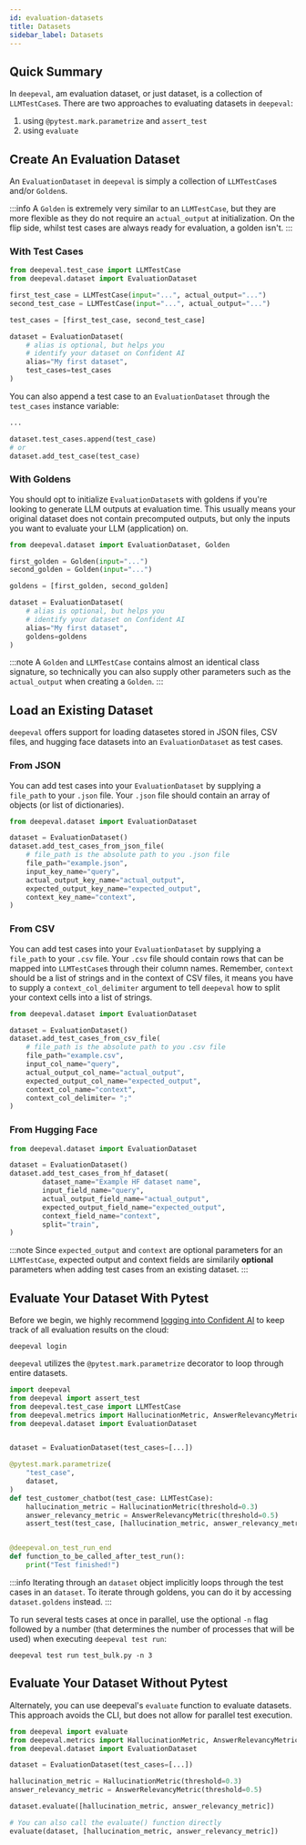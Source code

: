 ```yaml
---
id: evaluation-datasets
title: Datasets
sidebar_label: Datasets
---
```


## Quick Summary

In `deepeval`, am evaluation dataset, or just dataset, is a collection of `LLMTestCase`s. There are two approaches to evaluating datasets in `deepeval`:

1. using `@pytest.mark.parametrize` and `assert_test`
2. using `evaluate`

## Create An Evaluation Dataset

An `EvaluationDataset` in `deepeval` is simply a collection of `LLMTestCase`s and/or `Golden`s.

:::info
A `Golden` is extremely very similar to an `LLMTestCase`, but they are more flexible as they do not require an `actual_output` at initialization. On the flip side, whilst test cases are always ready for evaluation, a golden isn't.
:::

### With Test Cases

```python
from deepeval.test_case import LLMTestCase
from deepeval.dataset import EvaluationDataset

first_test_case = LLMTestCase(input="...", actual_output="...")
second_test_case = LLMTestCase(input="...", actual_output="...")

test_cases = [first_test_case, second_test_case]

dataset = EvaluationDataset(
    # alias is optional, but helps you
    # identify your dataset on Confident AI
    alias="My first dataset",
    test_cases=test_cases
)
```

You can also append a test case to an `EvaluationDataset` through the `test_cases` instance variable:

```python
...

dataset.test_cases.append(test_case)
# or
dataset.add_test_case(test_case)
```

### With Goldens

You should opt to initialize `EvaluationDataset`s with goldens if you're looking to generate LLM outputs at evaluation time. This usually means your original dataset does not contain precomputed outputs, but only the inputs you want to evaluate your LLM (application) on.

```python
from deepeval.dataset import EvaluationDataset, Golden

first_golden = Golden(input="...")
second_golden = Golden(input="...")

goldens = [first_golden, second_golden]

dataset = EvaluationDataset(
    # alias is optional, but helps you
    # identify your dataset on Confident AI
    alias="My first dataset",
    goldens=goldens
)
```

:::note
A `Golden` and `LLMTestCase` contains almost an identical class signature, so technically you can also supply other parameters such as the `actual_output` when creating a `Golden`.
:::

## Load an Existing Dataset

`deepeval` offers support for loading datasetes stored in JSON files, CSV files, and hugging face datasets into an `EvaluationDataset` as test cases.

### From JSON

You can add test cases into your `EvaluationDataset` by supplying a `file_path` to your `.json` file. Your `.json` file should contain an array of objects (or list of dictionaries).

```python
from deepeval.dataset import EvaluationDataset

dataset = EvaluationDataset()
dataset.add_test_cases_from_json_file(
    # file_path is the absolute path to you .json file
    file_path="example.json",
    input_key_name="query",
    actual_output_key_name="actual_output",
    expected_output_key_name="expected_output",
    context_key_name="context",
)
```

### From CSV

You can add test cases into your `EvaluationDataset` by supplying a `file_path` to your `.csv` file. Your `.csv` file should contain rows that can be mapped into `LLMTestCase`s through their column names. Remember, `context` should be a list of strings and in the context of CSV files, it means you have to supply a `context_col_delimiter` argument to tell `deepeval` how to split your context cells into a list of strings.

```python
from deepeval.dataset import EvaluationDataset

dataset = EvaluationDataset()
dataset.add_test_cases_from_csv_file(
    # file_path is the absolute path to you .csv file
    file_path="example.csv",
    input_col_name="query",
    actual_output_col_name="actual_output",
    expected_output_col_name="expected_output",
    context_col_name="context",
    context_col_delimiter= ";"
)
```

### From Hugging Face

```python
from deepeval.dataset import EvaluationDataset

dataset = EvaluationDataset()
dataset.add_test_cases_from_hf_dataset(
        dataset_name="Example HF dataset name",
        input_field_name="query",
        actual_output_field_name="actual_output",
        expected_output_field_name="expected_output",
        context_field_name="context",
        split="train",
)
```

:::note
Since `expected_output` and `context` are optional parameters for an `LLMTestCase`, expected output and context fields are similarily **optional** parameters when adding test cases from an existing dataset.
:::

## Evaluate Your Dataset With Pytest

Before we begin, we highly recommend [logging into Confident AI](https://app.confident-ai.com) to keep track of all evaluation results on the cloud:

```console
deepeval login
```

`deepeval` utilizes the `@pytest.mark.parametrize` decorator to loop through entire datasets.

```python title="test_bulk.py"
import deepeval
from deepeval import assert_test
from deepeval.test_case import LLMTestCase
from deepeval.metrics import HallucinationMetric, AnswerRelevancyMetric
from deepeval.dataset import EvaluationDataset


dataset = EvaluationDataset(test_cases=[...])

@pytest.mark.parametrize(
    "test_case",
    dataset,
)
def test_customer_chatbot(test_case: LLMTestCase):
    hallucination_metric = HallucinationMetric(threshold=0.3)
    answer_relevancy_metric = AnswerRelevancyMetric(threshold=0.5)
    assert_test(test_case, [hallucination_metric, answer_relevancy_metric])


@deepeval.on_test_run_end
def function_to_be_called_after_test_run():
    print("Test finished!")
```

:::info
Iterating through an `dataset` object implicitly loops through the test cases in an `dataset`. To iterate through goldens, you can do it by accessing `dataset.goldens` instead.
:::

To run several tests cases at once in parallel, use the optional `-n` flag followed by a number (that determines the number of processes that will be used) when executing `deepeval test run`:

```
deepeval test run test_bulk.py -n 3
```

## Evaluate Your Dataset Without Pytest

Alternately, you can use deepeval's `evaluate` function to evaluate datasets. This approach avoids the CLI, but does not allow for parallel test execution.

```python
from deepeval import evaluate
from deepeval.metrics import HallucinationMetric, AnswerRelevancyMetric
from deepeval.dataset import EvaluationDataset

dataset = EvaluationDataset(test_cases=[...])

hallucination_metric = HallucinationMetric(threshold=0.3)
answer_relevancy_metric = AnswerRelevancyMetric(threshold=0.5)

dataset.evaluate([hallucination_metric, answer_relevancy_metric])

# You can also call the evaluate() function directly
evaluate(dataset, [hallucination_metric, answer_relevancy_metric])
```
